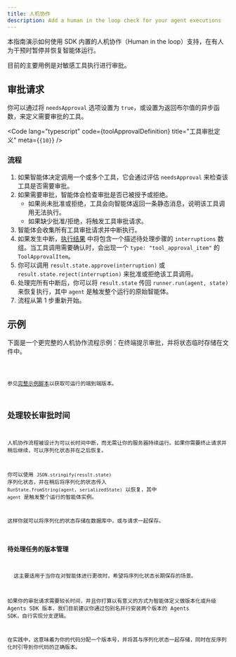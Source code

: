 ```yaml
---
title: 人机协作
description: Add a human in the loop check for your agent executions
---
```



本指南演示如何使用 SDK 内置的人机协作（Human in the loop）支持，在有人为干预时暂停并恢复智能体运行。

目前的主要用例是对敏感工具执行进行审批。

## 审批请求

你可以通过将 `needsApproval` 选项设置为 `true`，或设置为返回布尔值的异步函数，来定义需要审批的工具。

<Code
  lang="typescript"
  code={toolApprovalDefinition}
  title="工具审批定义"
  meta={`{10}`}
/>

### 流程

1. 如果智能体决定调用一个或多个工具，它会通过评估 `needsApproval` 来检查该工具是否需要审批。
2. 如果需要审批，智能体会检查审批是否已被授予或拒绝。
   - 如果尚未批准或拒绝，工具会向智能体返回一条静态消息，说明该工具调用无法执行。
   - 如果缺少批准/拒绝，将触发工具审批请求。
3. 智能体会收集所有工具审批请求并中断执行。
4. 如果发生中断，[执行结果](/openai-agents-js/zh/guides/results) 中将包含一个描述待处理步骤的 `interruptions` 数组。当工具调用需要确认时，会出现一个 `type: "tool_approval_item"` 的 `ToolApprovalItem`。
5. 你可以调用 `result.state.approve(interruption)` 或 `result.state.reject(interruption)` 来批准或拒绝该工具调用。
6. 处理完所有中断后，你可以将 `result.state` 传回 `runner.run(agent, state)` 来恢复执行，其中 `agent` 是触发整个运行的原始智能体。
7. 流程从第 1 步重新开始。

## 示例

下面是一个更完整的人机协作流程示例：在终端提示审批，并将状态临时存储在文件中。

<Code lang="typescript" code={humanInTheLoopExample} title="人工干预" />

参见[完整示例脚本](https://github.com/openai/openai-agents-js/tree/main/examples/agent-patterns/human-in-the-loop.ts)以获取可运行的端到端版本。

## 处理较长审批时间

人机协作流程被设计为可以长时间中断，而无需让你的服务器持续运行。如果你需要终止请求并稍后继续，可以序列化状态并在之后恢复。

你可以使用 `JSON.stringify(result.state)` 序列化状态，并在稍后将序列化的状态传入 `RunState.fromString(agent, serializedState)` 以恢复，其中 `agent` 是触发整个运行的智能体实例。

这样你就可以将序列化的状态存储在数据库中，或与请求一起保存。

### 待处理任务的版本管理

<Aside>
  这主要适用于当你在对智能体进行更改时，希望将序列化状态长期保存的场景。
</Aside>

如果你的审批请求需要较长时间，并且你打算以有意义的方式为智能体定义做版本化或升级 Agents SDK 版本，我们目前建议你通过包别名并行安装两个版本的 Agents SDK，自行实现分支逻辑。

在实践中，这意味着为你的代码分配一个版本号，并将其与序列化状态一起存储，同时在反序列化时引导到你代码的正确版本。
